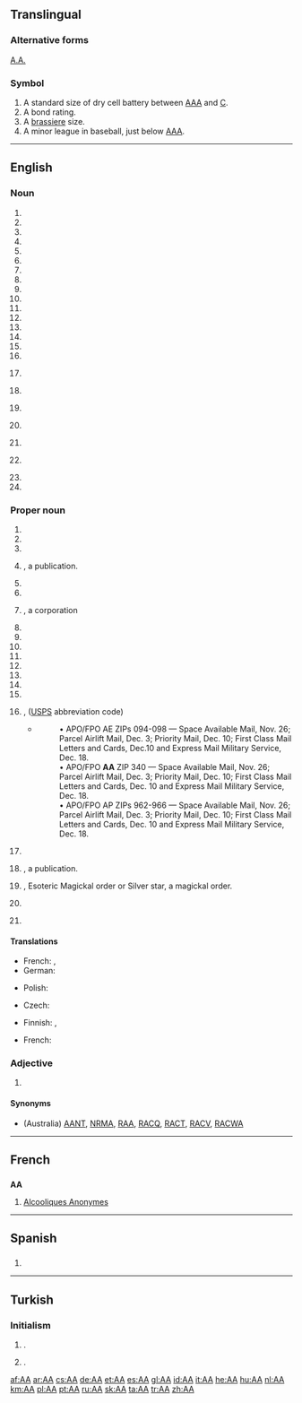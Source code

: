 {{also|Appendix:Variations of "aa"}}
==Translingual==
{{wikipedia}}

===Alternative forms===
{{sense|Astrum Argenteum}} [[A.A.]]

===Symbol===
{{head|mul|symbol}}

# A standard size of dry cell battery between [[AAA]] and [[C]].
# A bond rating.
# A [[brassiere]] size.
# A minor league in baseball, just below [[AAA]].

----

==English==

===Noun===
{{en-noun}}

# {{initialism of|affirmative action}}
# {{initialism of|African American}}
# {{initialism of|air armament}}
# {{initialism of|air attaché}}
# {{initialism of|aircraft apprentice}}
# {{initialism of|aircraft artificer}}
# {{initialism of|airman apprentice}}
# {{initialism of|absolute alcohol}}
# {{initialism of|absolute altitude}}
# {{initialism of|achievement age}}
# {{initialism of|acting appointment}}
# {{initialism of|administrative assistant}}
# {{initialism of|adoption agency}}
# {{initialism of|armament artificer}}
# {{initialism of|athletic association}}
# {{initialism of|author's alteration}}
# {{context|military|lang=en}} {{initialism of|avenue of approach}}
# {{initialism of|aviation annex}}
# {{context|chemistry|lang=en}} {{initialism of|amino acid}}
# {{context|chemistry|lang=en}} {{initialism of|aminoacyl}}
# {{initialism of|Asian-African}}
# {{context|military|lang=en}} {{initialism of|assembly area}}
# {{initialism of|assistant adjutant}}
# {{initialism of|Associate of arts}}

===Proper noun===
{{en-proper noun}}

# {{initialism of|Academy Awards}}
# {{initialism of|Addicts Anonymous}}
# {{initialism of|Aerolineas Argentinas}}
# {{initialism of|Air Almanac|nodot=1}}, a publication.
# {{initialism of|Airports Authority of India}}
# {{initialism of|Alcoholics Anonymous}}
# {{initialism of|Aluminum America}}, a corporation
# {{initialism of|Aluminum Assoication}}
# {{initialism of|Alzheimer's Association}}
# {{initialism of|American Airlines}}
# {{initialism of|American Anthropologist}}
# {{initialism of|American Association}}
# {{initialism of|Ann Arbor Railroad}}
# {{initialism of|Ansett Airways}}
# {{initialism of|Arlington Annex}}
# {{initialism of|Armed Forces in the Americas}}, ([[USPS]] abbreviation code)
#* {{quote-news|title=Shipping to soldiers for the holidays|work=Stuttgart (Arkansas) Daily Leader|author=Bill Shrum|date=October 29|year=2010‎}}
#*: • APO/FPO AE ZIPs 094-098 — Space Available Mail, Nov. 26; Parcel Airlift Mail, Dec. 3; Priority Mail, Dec. 10; First Class Mail Letters and Cards, Dec.10 and Express Mail Military Service, Dec. 18.
#*: • APO/FPO '''AA''' ZIP 340 — Space Available Mail, Nov. 26; Parcel Airlift Mail, Dec. 3; Priority Mail, Dec. 10; First Class Mail Letters and Cards, Dec. 10 and Express Mail Military Service, Dec. 18.
#*: • APO/FPO AP ZIPs 962-966 — Space Available Mail, Nov. 26; Parcel Airlift Mail, Dec. 3; Priority Mail, Dec. 10; First Class Mail Letters and Cards, Dec. 10 and Express Mail Military Service, Dec. 18.
# {{initialism of|Army Act}}
# {{initialism of|Astronautica Acta}}, a publication.
# {{initialism of|Astrum Argenteum}}, Esoteric Magickal order or Silver star, a magickal order.
# {{context|UK|lang=en}} {{initialism of|The Automobile Association}}
# {{context|dated|Russia|lang=en}} {{initialism of|aviatsionnaya Armiya}}

====Translations====
{{trans-top|Alcoholics Anonymous}}
* French: {{t-|fr|AA|m-p}}, {{t-|fr|Alcooliques Anonymes|m-p}}
* German: {{t+|de|AA|p}}
{{trans-mid}}
* Polish: {{t+|pl|AA|n}}
{{trans-bottom}}

{{trans-top|American Airlines}}
{{trans-mid}}
{{trans-bottom}}

{{trans-top|Esoteric Magickal order Astrum Argenteum, or Silver star, a magickal order}}
{{trans-mid}}
{{trans-bottom}}

{{trans-top|Antiaircraft}}
* Czech: {{t+|cs|PL}}
{{trans-mid}}
* Finnish: {{t+|fi|IT}}, {{t+|fi|it}}
{{trans-bottom}}

{{trans-top|Alzheimer's Association}}
{{trans-mid}}
{{trans-bottom}}

{{trans-top|Armed Forces Americas}}
{{trans-mid}}
{{trans-bottom}}

{{trans-top|Affirmative Action}}
* French: {{t+|fr|discrimination positive|f}}
{{trans-mid}}
{{trans-bottom}}

{{trans-top|African-American}}
{{trans-mid}}
{{trans-bottom}}

===Adjective===
{{en-adj|-}}

# {{initialism of|anti-aircraft}}

====Synonyms====
* {{sense|Automobile Association}} (Australia) [[AANT]], [[NRMA]], [[RAA]], [[RACQ]], [[RACT]], [[RACV]], [[RACWA]]

----

==French==

==={{initialism-old|fr}}===
'''AA''' {{m-p}}

# {{context|plurale tantum|lang=fr}} [[Alcooliques Anonymes]]

----

==Spanish==

==={{initialism-old|es}}===
{{head|es|initialism-old}}

# {{initialism of|Alcohólicos Anónimos|lang=es}}

----

==Turkish==

===Initialism===
{{tr-initialism}}

# {{initialism of|Anadolu Ajansı|lang=tr|nodot=1}} {{gloss|Anadolu Agency}}.
# {{initialism of|Adsız Alkolikler|lang=tr|nodot=1}} {{gloss|Alcoholics Anonymous}}.

[[af:AA]]
[[ar:AA]]
[[cs:AA]]
[[de:AA]]
[[et:AA]]
[[es:AA]]
[[gl:AA]]
[[id:AA]]
[[it:AA]]
[[he:AA]]
[[hu:AA]]
[[nl:AA]]
[[km:AA]]
[[pl:AA]]
[[pt:AA]]
[[ru:AA]]
[[sk:AA]]
[[ta:AA]]
[[tr:AA]]
[[zh:AA]]
